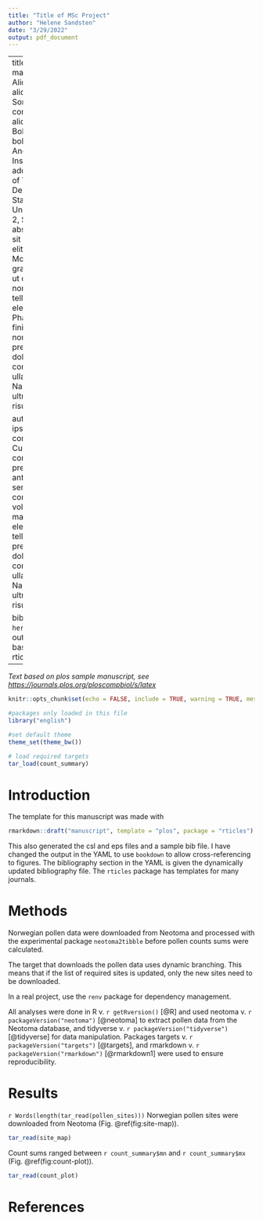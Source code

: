 ```yaml
---
title: "Title of MSc Project"
author: "Helene Sandsten"
date: "3/29/2022"
output: pdf_document
---
```


---
title: Demo targets plan manuscript
author:
  - name: Alice Anonymous
    email: alice@example.com
    affiliation: Some Institute of Technology
    corresponding: alice@example.com
  - name: Bob Security
    email: bob@example.com
    affiliation: 
      - Another University
      - Some Institute of Technology
address:
  - code: Some Institute of Technology
    address: Department 1, Street, City, State, Zip
  - code: Another University
    address: Department 2, Street, City, State, Zip
abstract: |
  Lorem ipsum dolor sit amet, consectetur adipiscing elit. Curabitur eget porta erat. Morbi consectetur est vel gravida pretium. Suspendisse ut dui eu ante cursus gravida non sed sem. Nullam sapien tellus, commodo id velit id, eleifend volutpat quam. Phasellus mauris velit, dapibus finibus elementum vel, pulvinar non tellus. Nunc pellentesque pretium diam, quis maximus dolor faucibus id. Nunc convallis sodales ante, ut ullamcorper est egestas vitae. Nam sit amet enim ultrices, ultrices elit pulvinar, volutpat risus.
  
author_summary: |
  Lorem ipsum dolor sit amet, consectetur adipiscing elit. Curabitur eget porta erat. Morbi consectetur est vel gravida pretium. Suspendisse ut dui eu ante cursus gravida non sed sem. Nullam sapien tellus, commodo id velit id, eleifend volutpat quam. Phasellus mauris velit, dapibus finibus elementum vel, pulvinar non tellus. Nunc pellentesque pretium diam, quis maximus dolor faucibus id. Nunc convallis sodales ante, ut ullamcorper est egestas vitae. Nam sit amet enim ultrices, ultrices elit pulvinar, volutpat risus.

bibliography: '`r here::here(tar_read(biblio2))`'
output:
  bookdown::pdf_book:
    base_format: 
      rticles::plos_article
csl: plos.csl
---

_Text based on plos sample manuscript, see <https://journals.plos.org/ploscompbiol/s/latex>_

```r
knitr::opts_chunk$set(echo = FALSE, include = TRUE, warning = TRUE, message = TRUE, error = TRUE)

#packages only loaded in this file
library("english")

#set default theme
theme_set(theme_bw())

# load required targets
tar_load(count_summary)

```


# Introduction

The template for this manuscript was made with 


```r
rmarkdown::draft("manuscript", template = "plos", package = "rticles")
```

This also generated the csl and eps files and a sample bib file.
I have changed the output in the YAML to use `bookdown` to allow cross-referencing to figures.
The bibliography section in the YAML is given the dynamically updated bibliography file.
The `rticles` package has templates for many journals.

# Methods

Norwegian pollen data were downloaded from Neotoma and processed with the experimental package `neotoma2tibble` before pollen counts sums were calculated.

The target that downloads the pollen data uses dynamic branching. 
This means that if the list of required sites is updated, only the new sites need to be downloaded.

In a real project, use the `renv` package for dependency management.

All analyses were done in R v. `r getRversion()` [@R] and used
neotoma v. `r packageVersion("neotoma")` [@neotoma] to extract pollen data from the Neotoma database, 
and tidyverse v. `r packageVersion("tidyverse")` [@tidyverse] for data manipulation.
Packages targets v. `r packageVersion("targets")` [@targets], and
rmarkdown v. `r packageVersion("rmarkdown")` [@rmarkdown1] were used to ensure reproducibility.

# Results

`r Words(length(tar_read(pollen_sites)))` Norwegian pollen sites were downloaded from Neotoma (Fig. \@ref(fig:site-map)).

```r
tar_read(site_map)
```

Count sums ranged between `r count_summary$mn` and `r count_summary$mx` (Fig. \@ref(fig:count-plot)). 

```r
tar_read(count_plot)
```




# References {#references .unnumbered}